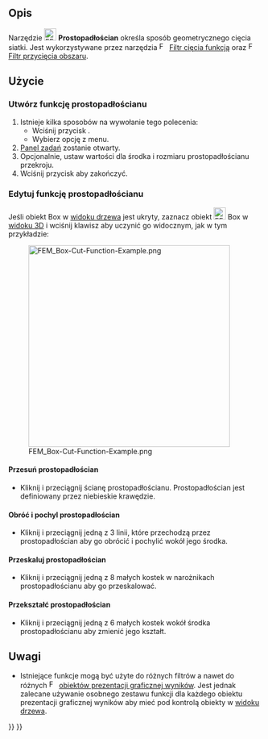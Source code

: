 <languages/>

{{Docnav
|[[FEM_PostCreateFunctionCylinder/pl|Walec]]
|[[FEM_PostLineplot/pl|Wykres liniowy]]
|[[FEM_Workbench/pl|środowisko pracy MES]]
|IconL=FEM_PostCreateFunctionCylinder.svg
|IconR=FEM_PostLineplot.svg
|IconC=Workbench_FEM.svg
}}

{{GuiCommand/pl
|Name=FEM PostCreateFunctionBox
|Name/pl=MES: Prostopadłościan
|MenuLocation=Wyniki → Funkcje filtrów → Prostopadłościan
|Workbenches=[[FEM_Workbench/pl|MES]]
|Version=0.21
|SeeAlso=[[FEM_tutorial/pl|Poradnik MES]]
}}

<span id="Description"></span>
==Opis==

Narzędzie [[Image:FEM_PostCreateFunctionBox.svg|24px]] '''Prostopadłościan''' określa sposób geometrycznego cięcia siatki. Jest wykorzystywane przez narzędzia [[Image:FEM_PostFilterCutFunction.svg|16px]] [[FEM_PostFilterCutFunction/pl|Filtr cięcia funkcją]] oraz [[Image:FEM_PostFilterClipRegion.svg|16px]] [[FEM_PostFilterClipRegion/pl|Filtr przycięcia obszaru]].

<span id="Usage"></span>
==Użycie==

<span id="Create_a_box_function"></span>
===Utwórz funkcję prostopadłościanu===

# Istnieje kilka sposobów na wywołanie tego polecenia:
#* Wciśnij przycisk {{Button|[[Image:FEM_PostCreateFunctionBox.svg|16px]] [[FEM_PostCreateFunctionBox/pl|Prostopadłościan]]}}.
#* Wybierz opcję {{MenuCommand|Wyniki → Funkcje filtrów → [[Image:FEM_PostCreateFunctionBox.svg|16px]] Prostopadłościan}} z menu.
# [[Task_panel/pl|Panel zadań]] zostanie otwarty.
# Opcjonalnie, ustaw wartości dla środka i rozmiaru prostopadłościanu przekroju.
# Wciśnij przycisk {{Button|OK}} aby zakończyć.

<span id="Edit_a_box_function"></span>
===Edytuj funkcję prostopadłościanu===

Jeśli obiekt Box w [[Tree_view/pl|widoku drzewa]] jest ukryty, zaznacz obiekt [[Image:FEM_PostCreateFunctionBox.svg|24px]] Box w [[3D_view/pl|widoku 3D]] i wciśnij klawisz {{KEY|Spacja}} aby uczynić go widocznym, jak w tym przykładzie:

[[File:FEM_Box-Cut-Function-Example.png|400px]]

<span id="Move_the_box"></span>
====Przesuń prostopadłościan====

* Kliknij i przeciągnij ścianę prostopadłościanu. Prostopadłościan jest definiowany przez niebieskie krawędzie.

<span id="Rotate_and_tilt_the_box"></span>
====Obróć i pochyl prostopadłościan====

* Kliknij i przeciągnij jedną z 3 linii, które przechodzą przez prostopadłościan aby go obrócić i pochylić wokół jego środka.

<span id="Scale_the_box"></span>
====Przeskaluj prostopadłościan====

* Kliknij i przeciągnij jedną z 8 małych kostek w narożnikach prostopadłościanu aby go przeskalować.

<span id="Transform_the_box"></span>
====Przekształć prostopadłościan====

* Kliknij i przeciągnij jedną z 6 małych kostek wokół środka prostopadłościanu aby zmienić jego kształt.

<span id="Notes"></span>
==Uwagi==

* Istniejące funkcje mogą być użyte do różnych filtrów a nawet do różnych [[Image:FEM_PostPipelineFromResult.svg|16px]] [[FEM_PostPipelineFromResult/pl|obiektów prezentacji graficznej wyników]]. Jest jednak zalecane używanie osobnego zestawu funkcji dla każdego obiektu prezentacji graficznej wyników aby mieć pod kontrolą obiekty w [[Tree_view/pl|widoku drzewa]].


{{Docnav
|[[FEM_PostCreateFunctionCylinder/pl|Walec]]
|[[FEM_PostLineplot/pl|Wykres liniowy]]
|[[FEM_Workbench/pl|środowisko pracy MES]]
|IconL=FEM_PostCreateFunctionCylinder.svg
|IconR=FEM_PostLineplot.svg
|IconC=Workbench_FEM.svg
}}

{{FEM_Tools_navi{{#translation:}}}}
{{Userdocnavi{{#translation:}}}}